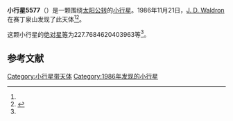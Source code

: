 {{Infobox planet
| bgcolour = #FFFFC0
| name = 5577 Priestley
| symbol = 
| image = 
| caption = 
| discovery = yes
| discovery_ref = 
| discoverer = [[J._D._Waldron|J. D. Waldron]]
| discovery_site = [[赛丁泉山|赛丁泉山]] 
| discovered = 1986年11月21日
| designations = yes
| mp_name = 
| named_after = 
| alt_names = 
| mp_category = [[主带内小行星|主带内小行星]]
| orbit_ref = <ref name="a">[http://ssd.jpl.nasa.gov/sbdb.cgi?sstr=5577 5577 Priestley] {{Wayback|url=http://ssd.jpl.nasa.gov/sbdb.cgi?sstr=5577 |date=20140902003954 }}，小行星數據庫瀏覽器（JPL Small-Body Database Browser）－[[美国国家航空航天局|美国国家航空航天局]]喷气推进实验室</ref>
| epoch = 2456400.5 (2013年4月18日更新)
| aphelion = {{convert|1.926584050692613|AU|km|3|abbr=on|lk=out}}
| perihelion = {{convert|1.76213782277808|AU|km|3|abbr=on}}
| semimajor = {{convert|1.844360936735346|AU|km|3|abbr=on}}
| eccentricity = 0.044580815
| period = 914.88667 [[日|日]]<br />2.5[[儒略年|儒略年]]
| avg_speed = 
| inclination = 22.2754878437388
| asc_node = 97.04360853547261
| mean_anomaly = 
| arg_peri = 227.7684620403963
| satellites = 
| physical_characteristics = yes
| dimensions = 
| mass = 
| density = 
| surface_grav = 
| escape_velocity = 
| sidereal_day = 
| axial_tilt = 
| pole_ecliptic_lat = 
| pole_ecliptic_lon = 
| albedo = 
| temperatures= 
| temp_name1 = 
| mean_temp_1 = 
| max_temp_1 = 
| temp_name2 = 
| max_temp_2 = 
| spectral_type = 
| abs_magnitude = 227.7684620403963
}}

'''小行星5577'''（{{lang-en|5577 Priestley}}）是一颗围绕[[太阳|太阳]][[公转|公转]]的[[小行星|小行星]]。1986年11月21日，[[J._D._Waldron|J. D. Waldron]]在赛丁泉山发现了此天体<ref name="a" /><ref>{{cite news|title=小行星列表|url=http://cfa-www.harvard.edu/iau/lists/NumberedMPs.txt|accessdate=2013-07-08|newspaper=哈佛大学|archive-date=2008-05-17|archive-url=https://web.archive.org/web/20080517010638/http://cfa-www.harvard.edu/iau/lists/NumberedMPs.txt|dead-url=no}}</ref>。

这颗小行星的[[绝对星等|绝对星等]]为227.7684620403963等<ref name="a" />。

==参考文献==
{{reflist}}
{{Minor Planet Number|[[小行星5576|小行星5576]]|[[小行星5578|小行星5578]]}}

{{小天体}}

[[Category:小行星带天体|Category:小行星带天体]]
[[Category:1986年发现的小行星|Category:1986年发现的小行星]]

{{asteroid-stub}}